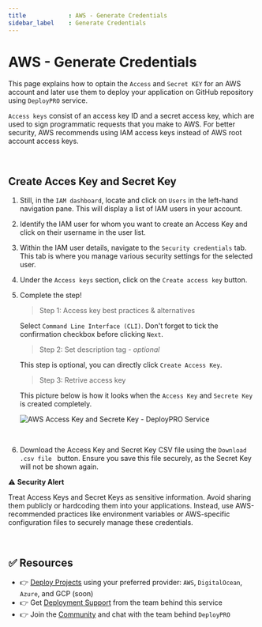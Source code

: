 ```yaml
---
title            : AWS - Generate Credentials
sidebar_label    : Generate Credentials
---
```


# AWS - Generate Credentials

This page explains how to optain the `Access` and `Secret KEY` for an AWS account and later use them to deploy your application on GitHub repository using `DeployPRO` service.

`Access keys` consist of an access key ID and a secret access key, which are used to sign programmatic requests that you make to AWS. For better security, AWS recommends using IAM access keys instead of AWS root account access keys. 

<br />

## Create Acces Key and Secret Key

1. Still, in the `IAM dashboard`, locate and click on `Users` in the left-hand navigation pane. This will display a list of IAM users in your account.
2. Identify the IAM user for whom you want to create an Access Key and click on their username in the user list. 
3. Within the IAM user details, navigate to the `Security credentials` tab. This tab is where you manage various security settings for the selected user.
4. Under the `Access keys` section, click on the `Create access key` button.
5. Complete the step!

    > Step 1: Access key best practices & alternatives

    Select `Command Line Interface (CLI)`. Don't forget to tick the confirmation checkbox before clicking `Next`.

    > Step 2: Set description tag - *optional*
        
    This step is optional, you can directly click `Create Access Key`.

    > Step 3: Retrive access key
        
    This picture below is how it looks when the `Access Key` and `Secrete Key` is created completely.

    ![AWS Access Key and Secrete Key - DeployPRO Service](https://github.com/app-generator/dummy/assets/51070104/922a0213-1e68-4c13-82b2-a67c84075ebc)

<br />

6. Download the Access Key and Secret Key CSV file using the `Download .csv file ` button. Ensure you save this file securely, as the Secret Key will not be shown again.
  
⚠️ **Security Alert**
  
Treat Access Keys and Secret Keys as sensitive information. Avoid sharing them publicly or hardcoding them into your applications. Instead, use AWS-recommended practices like environment variables or AWS-specific configuration files to securely manage these credentials.

<br />

## ✅ Resources

- 👉 [Deploy Projects](https://deploypro.dev/) using your preferred provider: `AWS`, `DigitalOcean`, `Azure`, and GCP (soon)
- 👉 Get [Deployment Support](https://deploypro.dev/support/) from the team behind this service
- 👉 Join the [Community](https://discord.gg/qQhjQZhnur) and chat with the team behind `DeployPRO`